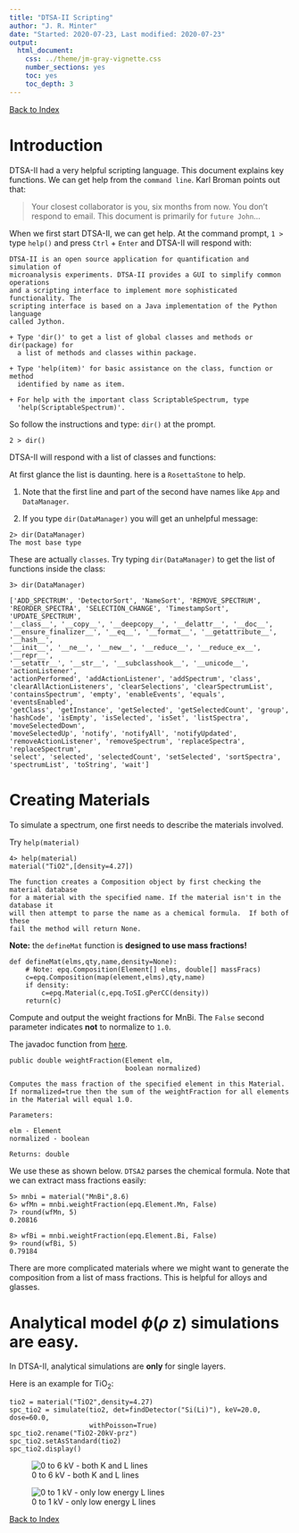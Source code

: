 ```yaml
---
title: "DTSA-II Scripting"
author: "J. R. Minter"
date: "Started: 2020-07-23, Last modified: 2020-07-23"
output:
  html_document:
    css: ../theme/jm-gray-vignette.css
    number_sections: yes
    toc: yes
    toc_depth: 3
---
```


[Back to Index](../README.html)

# Introduction

DTSA-II had a very helpful scripting language. This document explains key
functions. We can get help from the `command line`. Karl Broman points out
that:

> Your closest collaborator is you, six months from now. You don't respond
> to email. This document is primarily for `future John`...

When we first start DTSA-II, we can get help. At the command prompt,
`1 >` type `help()` and press `Ctrl` + `Enter` and DTSA-II will respond with:

```
DTSA-II is an open source application for quantification and simulation of
microanalysis experiments. DTSA-II provides a GUI to simplify common operations
and a scripting interface to implement more sophisticated functionality. The
scripting interface is based on a Java implementation of the Python language
called Jython.

+ Type 'dir()' to get a list of global classes and methods or dir(package) for
  a list of methods and classes within package.
  
+ Type 'help(item)' for basic assistance on the class, function or method
  identified by name as item.
  
+ For help with the important class ScriptableSpectrum, type
  'help(ScriptableSpectrum)'.
```

So follow the instructions and type: `dir()` at the prompt.

```
2 > dir()
```

DTSA-II will respond with a list of classes and functions:

At first glance the list is daunting.  here is a `RosettaStone`
to help.

1. Note that the first line and part of the second have names like `App` and
`DataManager`.

2. If you type `dir(DataManager)` you will get an unhelpful message:

```
2> dir(DataManager)
The most base type
```

These are actually `classes`. Try typing `dir(DataManager)` to get the list of
functions inside the class:

```
3> dir(DataManager)

['ADD_SPECTRUM', 'DetectorSort', 'NameSort', 'REMOVE_SPECTRUM',
'REORDER_SPECTRA', 'SELECTION_CHANGE', 'TimestampSort', 'UPDATE_SPECTRUM',
'__class__', '__copy__', '__deepcopy__', '__delattr__', '__doc__',
'__ensure_finalizer__', '__eq__', '__format__', '__getattribute__', '__hash__',
'__init__', '__ne__', '__new__', '__reduce__', '__reduce_ex__', '__repr__',
'__setattr__', '__str__', '__subclasshook__', '__unicode__', 'actionListener',
'actionPerformed', 'addActionListener', 'addSpectrum', 'class',
'clearAllActionListeners', 'clearSelections', 'clearSpectrumList',
'containsSpectrum', 'empty', 'enableEvents', 'equals', 'eventsEnabled',
'getClass', 'getInstance', 'getSelected', 'getSelectedCount', 'group',
'hashCode', 'isEmpty', 'isSelected', 'isSet', 'listSpectra', 'moveSelectedDown',
'moveSelectedUp', 'notify', 'notifyAll', 'notifyUpdated',
'removeActionListener', 'removeSpectrum', 'replaceSpectra', 'replaceSpectrum',
'select', 'selected', 'selectedCount', 'setSelected', 'sortSpectra',
'spectrumList', 'toString', 'wait']
```



# Creating Materials

To simulate a spectrum, one first needs to describe the materials involved.

Try `help(material)`

```
4> help(material)
material("TiO2",[density=4.27])

The function creates a Composition object by first checking the material database
for a material with the specified name. If the material isn't in the database it
will then attempt to parse the name as a chemical formula.  If both of these
fail the method will return None.
```

**Note:**  the `defineMat` function is **designed to use mass fractions!**

```
def defineMat(elms,qty,name,density=None):
    # Note: epq.Composition(Element[] elms, double[] massFracs)
    c=epq.Composition(map(element,elms),qty,name)
    if density:
        c=epq.Material(c,epq.ToSI.gPerCC(density))
    return(c)
```

Compute and output the weight fractions for MnBi. The `False` second parameter
indicates **not** to normalize to `1.0`.

The javadoc function from
[here](https://www.cstl.nist.gov/div837/837.02/epq/dtsa2/JavaDoc/index.html).

```
public double weightFraction(Element elm,
                             boolean normalized)
                             
Computes the mass fraction of the specified element in this Material.
If normalized=true then the sum of the weightFraction for all elements
in the Material will equal 1.0.

Parameters:

elm - Element
normalized - boolean

Returns: double
```
We use these as shown below. `DTSA2` parses the chemical formula. Note that
we can extract mass fractions easily:

```
5> mnbi = material("MnBi",8.6)
6> wfMn = mnbi.weightFraction(epq.Element.Mn, False)
7> round(wfMn, 5)
0.20816

8> wfBi = mnbi.weightFraction(epq.Element.Bi, False)
9> round(wfBi, 5)
0.79184
```

There are more complicated materials where we might want to generate the
composition from a list of mass fractions. This is helpful for alloys and
glasses.


# Analytical model  $\phi$($\rho$ z) simulations are easy.

In DTSA-II, analytical simulations are **only** for single layers.

Here is an example for TiO~2~:

```
tio2 = material("TiO2",density=4.27)
spc_tio2 = simulate(tio2, det=findDetector("Si(Li)"), keV=20.0, dose=60.0,
                    withPoisson=True)
spc_tio2.rename("TiO2-20kV-prz")
spc_tio2.setAsStandard(tio2)
spc_tio2.display()
```

![0 to 6 kV - both K and L lines](./inc/hi.png)

![0 to 1 kV - only low energy L lines](./inc/lo.png)



[Back to Index](../README.html)
